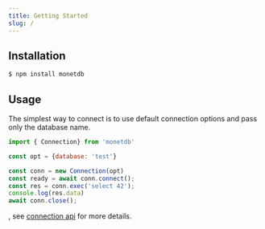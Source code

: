 ```yaml
---
title: Getting Started
slug: /
---
```


## Installation

```bash
$ npm install monetdb
```

## Usage
The simplest way to connect is to use default connection options and pass only the database name.

```js
import { Connection} from 'monetdb'

const opt = {database: 'test'}

const conn = new Connection(opt)
const ready = await conn.connect();
const res = conn.exec('select 42');
console.log(res.data)
await conn.close();
```
, see [connection api](/apis/connection) for more details.

